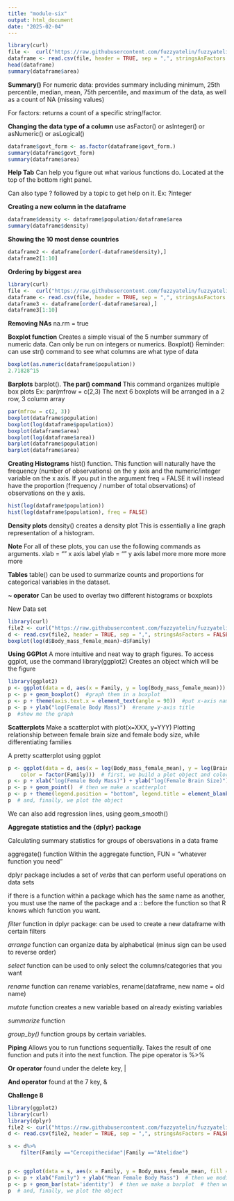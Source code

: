 ```yaml
---
title: "module-six"
output: html_document
date: "2025-02-04"
---
```


```r
library(curl)
file <-  curl("https://raw.githubusercontent.com/fuzzyatelin/fuzzyatelin.github.io/refs/heads/master/AN588_Fall23/Country-Data-2016.csv")
dataframe <- read.csv(file, header = TRUE, sep = ",", stringsAsFactors = FALSE)
head(dataframe)
summary(dataframe$area)
```
**Summary()**
For numeric data: provides summary including minimum, 25th percentile, median, mean, 75th percentile, and maximum of the data, as well as a count of NA (missing values)

For factors: returns a count of a specific string/factor.

**Changing the data type of a column**
use asFactor() or asInteger() or asNumeric() or asLogical()
```r
dataframe$govt_form <- as.factor(dataframe$govt_form.) 
summary(dataframe$govt_form)
summary(dataframe$area)
```

**Help Tab**
Can help you figure out what various functions do. 
Located at the top of the bottom right panel.

Can also type ? followed by a topic to get help on it.
Ex: ?integer

**Creating a new column in the dataframe**

```r
dataframe$density <- dataframe$population/dataframe$area
summary(dataframe$density)
```

**Showing the 10 most dense countries**
```r
dataframe2 <- dataframe[order(-dataframe$density),]
dataframe2[1:10]
```
**Ordering by biggest area**
```r
library(curl)
file <-  curl("https://raw.githubusercontent.com/fuzzyatelin/fuzzyatelin.github.io/refs/heads/master/AN588_Fall23/Country-Data-2016.csv")
dataframe <- read.csv(file, header = TRUE, sep = ",", stringsAsFactors = FALSE)
dataframe3 <- dataframe[order(-dataframe$area),]
dataframe3[1:10]
```
**Removing NAs**
na.rm = true

**Boxplot function**
Creates a simple visual of the 5 number summary of numeric data. 
Can only be run on integers or numerics. 
Boxplot()
Reminder: can use str() command to see what columns are what type of data
```r
boxplot(as.numeric(dataframe$population))
2.71828^15
```


**Barplots**
barplot().
**The par() command**
This command organizes multiple box plots
Ex: par(mfrow = c(2,3)
The next 6 boxplots will be arranged in a 2 row, 3 column array

```r
par(mfrow = c(2, 3))
boxplot(dataframe$population)
boxplot(log(dataframe$population))
boxplot(dataframe$area)
boxplot(log(dataframe$area))
barplot(dataframe$population)
barplot(dataframe$area)
```

**Creating Histograms**
hist() function.
This function will naturally have the frequency (number of observations) on the y axis and the numeric/integer variable on the x axis. 
If you put in the argument freq = FALSE it will instead have the proportion (frequency / number of total observations) of observations on the y axis.
```r
hist(log(dataframe$population))
hist(log(dataframe$population), freq = FALSE)
```

**Density plots**
density() creates a density plot
This is essentially a line graph representation of a histogram.

**Note**
For all of these plots, you can use the following commands as arguments.
xlab = "" x axis label
ylab = "" y axis label
more
more
more
more
more

**Tables**
table() can be used to summarize counts and proportions for categorical variables in the dataset.

**~ operator**
Can be used to overlay two different histograms or boxplots

New Data set
```r
library(curl)
file2 <- curl("https://raw.githubusercontent.com/fuzzyatelin/fuzzyatelin.github.io/refs/heads/master/AN588_Fall23/KamilarAndCooperData.csv")
d <- read.csv(file2, header = TRUE, sep = ",", stringsAsFactors = FALSE)
boxplot(log(d$Body_mass_female_mean)~d$Family)

```

**Using GGPlot**
A more intuitive and neat way to graph figures. 
To access ggplot, use the command library(ggplot2)
Creates an object which will be the figure
```r
library(ggplot2)
p <- ggplot(data = d, aes(x = Family, y = log(Body_mass_female_mean)))  #define the variables
p <- p + geom_boxplot()  #graph them in a boxplot
p <- p + theme(axis.text.x = element_text(angle = 90))  #put x-axis names at 90deg
p <- p + ylab("log(Female Body Mass)")  #rename y-axis title
p  #show me the graph

```

**Scatterplots**
Make a scatterplot with plot(x=XXX, y=YYY)
Plotting relationship between female brain size and female body size, while differentiating families

A pretty scatterplot using ggplot
```r

p <- ggplot(data = d, aes(x = log(Body_mass_female_mean), y = log(Brain_Size_Female_Mean),
    color = factor(Family)))  # first, we build a plot object and color points by Family
p <- p + xlab("log(Female Body Mass)") + ylab("log(Female Brain Size)")  # then we modify the axis labels
p <- p + geom_point()  # then we make a scatterplot
p <- p + theme(legend.position = "bottom", legend.title = element_blank())  # then we modify the legend
p  # and, finally, we plot the object

```
We can also add regression lines, using geom_smooth()

**Aggregate statistics and the {dplyr} package**

Calculating summary statistics for groups of obersvations in a data frame

aggregate() function
Within the aggregate function, FUN = "whatever function you need" 

dplyr package includes a set of *verbs* that can perform useful operations on data sets

if there is a function within a package which has the same name as another, you must use the name of the package and a :: before the function so that R knows which function you want. 

*filter* function in dplyr package: can be used to create a new dataframe with certain filters

*arrange* function can organize data by alphabetical (minus sign can be used to reverse order)

*select* function can be used to only select the columns/categories that you want

*rename* function can rename variables, rename(dataframe, new name = old name)

*mutate* function creates a new variable based on already existing variables

*summarize* function 

*group_by()* function groups by certain variables.

**Piping**
Allows you to run functions sequentially. Takes the result of one function and puts it into the next function. The pipe operator is %>%

**Or operator**
found under the delete key, |

**And operator**
found at the 7 key, &

**Challenge 8**
```r
library(ggplot2)
library(curl)
library(dplyr)
file2 <- curl("https://raw.githubusercontent.com/fuzzyatelin/fuzzyatelin.github.io/refs/heads/master/AN588_Fall23/KamilarAndCooperData.csv")
d <- read.csv(file2, header = TRUE, sep = ",", stringsAsFactors = FALSE)

s <- d%>%
    filter(Family =="Cercopithecidae"|Family =="Atelidae")


p <- ggplot(data = s, aes(x = Family, y = Body_mass_female_mean, fill = factor(Family)))# first, we build a plot object and color points by Family
p <- p + xlab("Family") + ylab("Mean Female Body Mass")  # then we modify the axis labels
p <- p + geom_bar(stat='identity')  # then we make a barplot  # then we modify the legend
p  # and, finally, we plot the object






```
